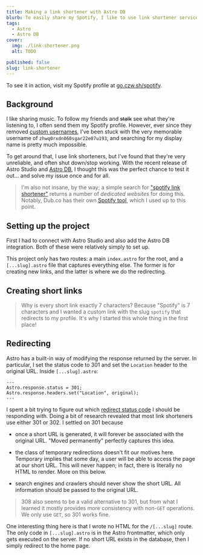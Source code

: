 ```yaml
---
title: Making a link shortener with Astro DB
blurb: To easily share my Spotify, I like to use link shortener services. I got tired of how they always stopped working, so like any other sane person, I wrote my own.
tags:
  - Astro
  - Astro DB
cover:
  img: ./link-shortener.png
  alt: TODO

published: false
slug: link-shortener
---
```


To see it in action, visit my Spotify profile at [go.czw.sh/spotify](https://go.czw.sh/spotify).

## Background

I like sharing music. To follow my friends and ~~stalk~~ see what they're listening to, I often send them my Spotify profile. However, ever since they removed [custom usernames](https://community.spotify.com/t5/Accounts/Spotify-Username-Completely-Random/td-p/4392395#), I've been stuck with the very memorable username of `zhwq0rxdn060sgar22e07u193`, and searching for my display name is pretty much impossible.

To get around that, I use link shorteners, but I've found that they're very unreliable, and often shut down/stop working. With the recent release of Astro Studio and [Astro DB](https://astro.build/db/), I thought this was the perfect chance to test it out... and solve my issue once and for all.

> I'm also not insane, by the way; a simple search for ["spotify link shortener"](https://duckduckgo.com/?q=spotify+link+shortener) returns a number of _dedicated websites_ for doing this. Notably, Dub.co has their own [Spotify tool](https://dub.co/tools/spotify-link-shortener), which I used up to this point.

## Setting up the project

First I had to connect with Astro Studio and also add the Astro DB integration. Both of these were relatively simply to set up.

This project only has two routes: a main `index.astro` for the root, and a `[...slug].astro` file that captures everything else. The former is for creating new links, and the latter is where we do the redirecting.

## Creating short links

> Why is every short link exactly 7 characters? Because "Spotify" is 7 characters and I wanted a custom link with the slug `spotify` that redirects to my profile. It's why I started this whole thing in the first place!

## Redirecting

Astro has a built-in way of modifying the response returned by the server. In particular, I set the status code to 301 and set the `Location` header to the original URL. Inside `[...slug].astro`:

```astro
---
Astro.response.status = 301;
Astro.response.headers.set("Location", original);
---
```

I spent a bit trying to figure out which [redirect status code](https://developer.mozilla.org/en-US/docs/Web/HTTP/Redirections) I should be responding with. Doing a bit of research revealed that most link shorteners use either 301 or 302. I settled on 301 because

- once a short URL is generated, it will forever be associated with the original URL. "Moved permanently" perfectly captures this idea.

- the class of temporary redirections doesn't fit our motives here. Temporary implies that some day, a user will be able to access the page at our short URL. This will never happen; in fact, there is literally no HTML to render. More on this below.

- search engines and crawlers should never show the short URL. All information should be passed to the original URL.

> 308 also seems to be a valid alternative to 301, but from what I learned it mostly provides more consistency with non-`GET` operations. We only use `GET`, so 301 works fine.

One interesting thing here is that I wrote no HTML for the `/[...slug]` route. The only code in `[...slug].astro` is in the Astro frontmatter, which only gets executed on the server. If no short URL exists in the database, then I simply redirect to the home page.
